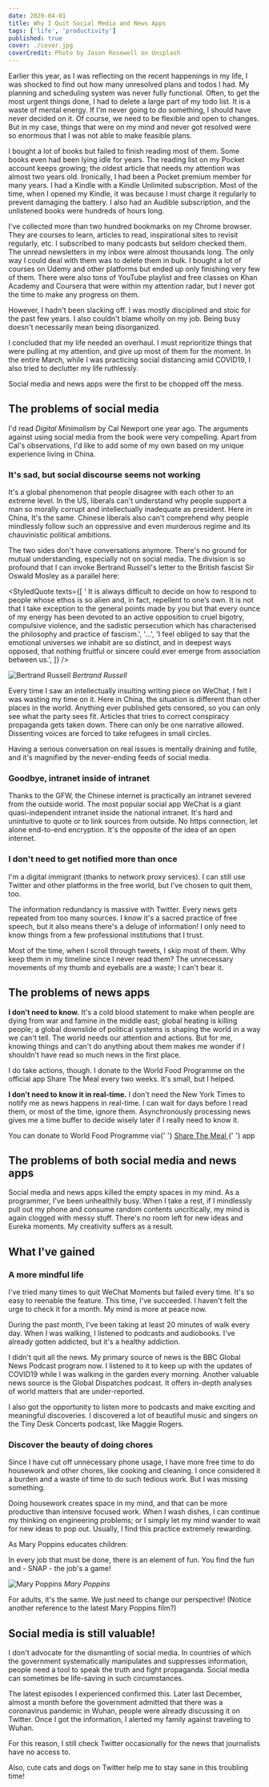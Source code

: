 ```yaml
---
date: 2020-04-01
title: Why I Quit Social Media and News Apps
tags: ['life', 'productivity']
published: true
cover: ./cover.jpg
coverCredit: Photo by Jason Rosewell on Unsplash
---
```


Earlier this year, as I was reflecting on the recent happenings in my life, I was shocked to find out how many unresolved plans and todos I had. My planning and scheduling system was never fully functional. Often, to get the most urgent things done, I had to delete a large part of my todo list. It is a waste of mental energy. If I'm never going to do something, I should have never decided on it. Of course, we need to be flexible and open to changes. But in my case, things that were on my mind and never got resolved were so enormous that I was not able to make feasible plans.

I bought a lot of books but failed to finish reading most of them. Some books even had been lying idle for years. The reading list on my Pocket account keeps growing; the oldest article that needs my attention was almost two years old. Ironically, I had been a Pocket premium member for many years. I had a Kindle with a Kindle Unlimited subscription. Most of the time, when I opened my Kindle, it was because I must charge it regularly to prevent damaging the battery. I also had an Audible subscription, and the unlistened books were hundreds of hours long.

I've collected more than two hundred bookmarks on my Chrome browser. They are courses to learn, articles to read, inspirational sites to revisit regularly, etc. I subscribed to many podcasts but seldom checked them. The unread newsletters in my inbox were almost thousands long. The only way I could deal with them was to delete them in bulk. I bought a lot of courses on Udemy and other platforms but ended up only finishing very few of them. There were also tons of YouTube playlist and free classes on Khan Academy and Coursera that were within my attention radar, but I never got the time to make any progress on them.

However, I hadn't been slacking off. I was mostly disciplined and stoic for the past few years. I also couldn't blame wholly on my job. Being busy doesn't necessarily mean being disorganized.

I concluded that my life needed an overhaul. I must reprioritize things that were pulling at my attention, and give up most of them for the moment. In the entire March, while I was practicing social distancing amid COVID19, I also tried to declutter my life ruthlessly.

Social media and news apps were the first to be chopped off the mess.

## The problems of social media

I'd read _Digital Minimalism_ by Cal Newport one year ago. The arguments against using social media from the book were very compelling. Apart from Cal's observations, I'd like to add some of my own based on my unique experience living in China.

### It's sad, but social discourse seems not working

It's a global phenomenon that people disagree with each other to an extreme level. In the US, liberals can't understand why people support a man so morally corrupt and intellectually inadequate as president. Here in China, It's the same. Chinese liberals also can't comprehend why people mindlessly follow such an oppressive and even murderous regime and its chauvinistic political ambitions.

The two sides don't have conversations anymore. There's no ground for mutual understanding, especially not on social media. The division is so profound that I can invoke Bertrand Russell's letter to the British fascist Sir Oswald Mosley as a parallel here:

<StyledQuote
  texts={[
    ' It is always difficult to decide on how to respond to people whose ethos is so alien and, in fact, repellent to one’s own. It is not that I take exception to the general points made by you but that every ounce of my energy has been devoted to an active opposition to cruel bigotry, compulsive violence, and the sadistic persecution which has characterised the philosophy and practice of fascism.',
    '...',
    'I feel obliged to say that the emotional universes we inhabit are so distinct, and in deepest ways opposed, that nothing fruitful or sincere could ever emerge from association between us.',
  ]}
/>

![Bertrand Russell](./bertrand-russell.jpg) _Bertrand Russell_

Every time I saw an intellectually insulting writing piece on WeChat, I felt I was wasting my time on it. Here in China, the situation is different than other places in the world. Anything ever published gets censored, so you can only see what the party sees fit. Articles that tries to correct conspiracy propaganda gets taken down. There can only be one narrative allowed. Dissenting voices are forced to take refugees in small circles.

Having a serious conversation on real issues is mentally draining and futile, and it's magnified by the never-ending feeds of social media.

### Goodbye, intranet inside of intranet

Thanks to the GFW, the Chinese internet is practically an intranet severed from the outside world. The most popular social app WeChat is a giant quasi-independent intranet inside the national intranet. It's hard and unintuitive to quote or to link sources from outside. No https connection, let alone end-to-end encryption. It's the opposite of the idea of an open internet.

### I don't need to get notified more than once

I'm a digital immigrant (thanks to network proxy services). I can still use Twitter and other platforms in the free world, but I've chosen to quit them, too.

The information redundancy is massive with Twitter. Every news gets repeated from too many sources. I know it's a sacred practice of free speech, but it also means there's a deluge of information! I only need to know things from a few professional institutions that I trust.

Most of the time, when I scroll through tweets, I skip most of them. Why keep them in my timeline since I never read them? The unnecessary movements of my thumb and eyeballs are a waste; I can't bear it.

## The problems of news apps

**I don't need to know.** It's a cold blood statement to make when people are dying from war and famine in the middle east; global heating is killing people; a global downslide of political systems is shaping the world in a way we can't tell. The world needs our attention and actions. But for me, knowing things and can't do anything about them makes me wonder if I shouldn't have read so much news in the first place.

I do take actions, though. I donate to the World Food Programme on the official app Share The Meal every two weeks. It's small, but I helped.

**I don't need to know it in real-time.** I don't need the New York Times to notify me as news happens in real-time. I can wait for days before I read them, or most of the time, ignore them. Asynchronously processing news gives me a time buffer to decide wisely later if I really need to know it.

<Tip>
  You can donate to World Food Programme via{' '}
  <a
    href="https://t.co/m2wKxSMFor?amp=1"
    target="_blank"
    rel="noopener">
    Share The Meal
  </a>{' '}
  app
</Tip>

## The problems of both social media and news apps

Social media and news apps killed the empty spaces in my mind. As a programmer, I've been unhealthily busy. When I take a rest, if I mindlessly pull out my phone and consume random contents uncritically, my mind is again clogged with messy stuff. There's no room left for new ideas and Eureka moments. My creativity suffers as a result.

## What I've gained

### A more mindful life

I've tried many times to quit WeChat Moments but failed every time. It's so easy to reenable the feature. This time, I've succeeded. I haven't felt the urge to check it for a month. My mind is more at peace now.

During the past month, I've been taking at least 20 minutes of walk every day. When I was walking, I listened to podcasts and audiobooks. I've already gotten addicted, but it's a healthy addiction.

I didn't quit all the news. My primary source of news is the BBC Global News Podcast program now. I listened to it to keep up with the updates of COVID19 while I was walking in the garden every morning. Another valuable news source is the Global Dispatches podcast. It offers in-depth analyses of world matters that are under-reported.

I also got the opportunity to listen more to podcasts and make exciting and meaningful discoveries. I discovered a lot of beautiful music and singers on the Tiny Desk Concerts podcast, like Maggie Rogers.

### Discover the beauty of doing chores

Since I have cut off unnecessary phone usage, I have more free time to do housework and other chores, like cooking and cleaning. I once considered it a burden and a waste of time to do such tedious work. But I was missing something.

Doing housework creates space in my mind, and that can be more productive than intensive focused work. When I wash dishes, I can continue my thinking on engineering problems; or I simply let my mind wander to wait for new ideas to pop out. Usually, I find this practice extremely rewarding.

As Mary Poppins educates children:

<Callout>
  In every job that must be done, there is an element of fun. You find
  the fun and - SNAP - the job's a game!
</Callout>

![Mary Poppins](./mary-poppins.jpg)
_Mary Poppins_

For adults, it's the same. We just need to change our perspective! (Notice another reference to the latest Mary Poppins film?)

## Social media is still valuable!

I don't advocate for the dismantling of social media. In countries of which the government systematically manipulates and suppresses information, people need a tool to speak the truth and fight propaganda. Social media can sometimes be life-saving in such circumstances.

The latest episodes I experienced confirmed this. Later last December, almost a month before the government admitted that there was a coronavirus pandemic in Wuhan, people were already discussing it on Twitter. Once I got the information, I alerted my family against traveling to Wuhan.

For this reason, I still check Twitter occasionally for the news that journalists have no access to.

Also, cute cats and dogs on Twitter help me to stay sane in this troubling time!
